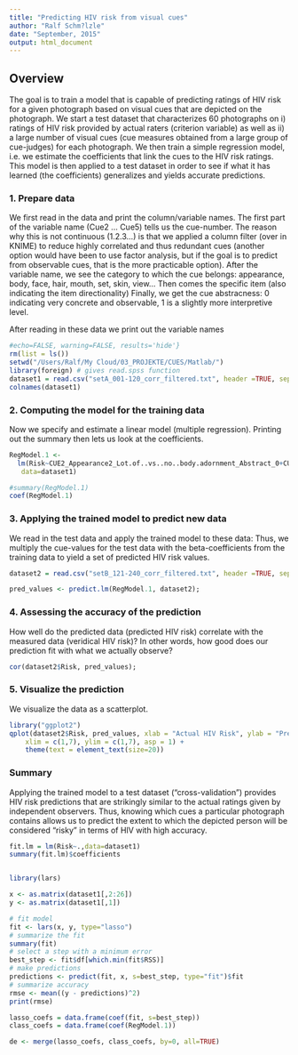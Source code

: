 ```yaml
---
title: "Predicting HIV risk from visual cues"
author: "Ralf Schm?lzle"
date: "September, 2015"
output: html_document
---
```


## Overview
The goal is to train a model that is capable of predicting ratings of HIV risk for a given photograph based on visual cues that are depicted on the photograph. We start a test dataset that characterizes 60 photographs on i) ratings of HIV risk provided by actual raters (criterion variable) as well as ii) a large number of visual cues (cue measures obtained from a large group of cue-judges) for each photograph. We then train a simple regression model, i.e. we estimate the coefficients that link the cues to the HIV risk ratings. This model is then applied to a test dataset in order to see if what it has learned (the coefficients) generalizes and yields accurate predictions.  
  
### 1. Prepare data
We first read in the data and print the column/variable names.
The first part of the variable name (Cue2 ... Cue5) tells us the cue-number. The reason why this is not continuous (1.2.3...)
is that we applied a column filter (over in KNIME) to reduce highly correlated and thus redundant cues (another option would have been to use factor analysis, but if the goal is to predict from observable cues, that is the more practicable option).
After the variable name, we see the category to which the cue belongs: appearance, body, face, hair, mouth, set, skin, view...
Then comes the specific item (also indicating the item directionality)
Finally, we get the cue abstracness: 0 indicating very concrete and observable, 1 is a slightly more interpretive level. 

After reading in these data we print out the variable names

```r

#echo=FALSE, warning=FALSE, results='hide'}
rm(list = ls())
setwd("/Users/Ralf/My Cloud/03_PROJEKTE/CUES/Matlab/")
library(foreign) # gives read.spss function
dataset1 = read.csv("setA_001-120_corr_filtered.txt", header =TRUE, sep = ","); 
colnames(dataset1)
```

### 2. Computing the model for the training data 
Now we specify and estimate a linear model (multiple regression).
Printing out the summary then lets us look at the coefficients.

```r
RegModel.1 <- 
  lm(Risk~CUE2_Appearance2_Lot.of..vs..no..body.adornment_Abstract_0+CUE4_Appearance4_Worn.out..vs..intact..clothes_Abstract_1+CUE5_Appearance5_Provocative..vs..reserved..clothes_Abstract_1+CUE6_Appearance6_Unconventional..vs..conventional..appearance_Abstract_1+CUE8_Appearance8_Dark..vs..bright..clothes_Abstract_0+CUE10_Body1_Tense..vs..relaxed..posture_Abstract_1+CUE12_Body3_Overweight..vs..underweight._Abstract_0+CUE15_Eyes1_Dark..vs..no.dark..rings.under.eyes_Abstract_0+CUE16_Eyes2_Reddened..vs..non.reddened..eyes_Abstract_0+CUE17_Eyes3_Dark..vs..bright..eyes_Abstract_0+CUE18_Face1_Happy..vs..sad..expression_Abstract_1+CUE19_Face2_Babyish..vs..mature..Face_Abstract_1+CUE20_Face3_Feminine..vs..masculine..face_Abstract_1+CUE25_Face8_Ugly..vs..beautiful..face_Abstract_1+CUE26_Face9_Red..vs..pale..cheeks_Abstract_0+CUE54_Mouth3_Full..vs..narrow..lips_Abstract_0+CUE55_Set1_Pallid..vs..colorful..background_Abstract_0+CUE56_Set2_Unorganized..vs..organized..background_Abstract_1+CUE57_Set3_Alcohol..vs..no.alcohol..visible_Abstract_0+CUE58_Set4_Picture.taken.inside..vs..outside._Abstract_0+CUE60_Set6_Cigarettes..vs..no.cigarettes..visible_Abstract_0+CUE65_Skin2_Pale..vs..tanned..skin_Abstract_0+CUE68_Skin5_Spotty..vs..spot.free..skin_Abstract_0+CUE69_Skin6_Greasy..vs..dry..skin_Abstract_0+CUE72_View2_Averted..vs..front.facing..gaze_Abstract_0,
   data=dataset1)

#summary(RegModel.1)
coef(RegModel.1)
```


### 3. Applying the trained model to predict new data
We read in the test data and apply the trained model to these data: Thus, we multiply the cue-values for the test data with the beta-coefficients from the training data to yield a set of predicted HIV risk values.

```r
dataset2 = read.csv("setB_121-240_corr_filtered.txt", header =TRUE, sep = ","); 

pred_values <- predict.lm(RegModel.1, dataset2);

```

### 4. Assessing the accuracy of the prediction
How well do the predicted data (predicted HIV risk) correlate with the measured data (veridical HIV risk)? In other words, how good does our prediction fit with what we actually observe?
```r
cor(dataset2$Risk, pred_values);
```


### 5. Visualize the prediction
We visualize the data as a scatterplot.
```r

library("ggplot2")
qplot(dataset2$Risk, pred_values, xlab = "Actual HIV Risk", ylab = "Predicted HIV Risk", 
    xlim = c(1,7), ylim = c(1,7), asp = 1) +
    theme(text = element_text(size=20))
```

### Summary
Applying the trained model to a test dataset ("cross-validation") provides HIV risk predictions that are strikingly similar to the actual ratings given by independent observers. Thus, knowing which cues a particular photograph contains allows us to predict the extent to which the depicted person will be considered "risky" in terms of HIV with high accuracy.

```r

fit.lm = lm(Risk~.,data=dataset1)
summary(fit.lm)$coefficients


library(lars)

x <- as.matrix(dataset1[,2:26])
y <- as.matrix(dataset1[,1])

# fit model
fit <- lars(x, y, type="lasso")
# summarize the fit
summary(fit)
# select a step with a minimum error
best_step <- fit$df[which.min(fit$RSS)]
# make predictions
predictions <- predict(fit, x, s=best_step, type="fit")$fit
# summarize accuracy
rmse <- mean((y - predictions)^2)
print(rmse)

lasso_coefs = data.frame(coef(fit, s=best_step))
class_coefs = data.frame(coef(RegModel.1))

de <- merge(lasso_coefs, class_coefs, by=0, all=TRUE)

```


